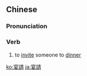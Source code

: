 {{also|宴请}}
==Chinese==
{{zh-forms|s=宴请}}

===Pronunciation===
{{zh-pron
|m=yànqǐng
|c=jin3 cing2
|mn=qz,tw,xm,zz:iàn-chhiáⁿ/qz,xm,zz:iàn-chhéng
|cat=v
}}

===Verb===
{{zh-verb}}

# to [[invite]] someone to [[dinner]]

[[ko:宴請]]
[[ja:宴請]]